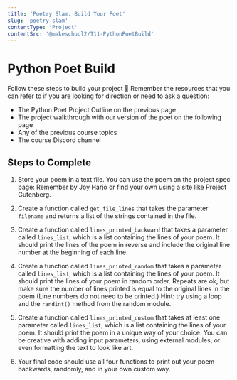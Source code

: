 ```yaml
---
title: 'Poetry Slam: Build Your Poet'
slug: 'poetry-slam'
contentType: 'Project'
contentSrc: '@makeschool2/T11-PythonPoetBuild'
---
```


# Python Poet Build

Follow these steps to build your project :art: Remember the resources that you can refer to if you are looking for direction or need to ask a question:

* The Python Poet Project Outline on the previous page
* The project walkthrough with our version of the poet on the following page
* Any of the previous course topics
* The course Discord channel

## Steps to Complete

1. Store your poem in a text file.  You can use the poem on the project spec page: Remember by Joy Harjo or find your own using a site like Project Gutenberg.

2. Create a function called `get_file_lines` that takes the parameter `filename` and returns a list of the strings contained in the file.

3. Create a function called `lines_printed_backward` that takes a parameter called `lines_list`, which is a list containing the lines of your poem.  It should print the lines of the poem in reverse and include the original line number at the beginning of each line.

4. Create a function called `lines_printed_random` that takes a parameter called `lines_list`, which is a list containing the lines of your poem. It should print the lines of your poem in random order. Repeats are ok, but make sure the number of lines printed is equal to the original lines in the poem (Line numbers do not need to be printed.) Hint: try using a loop and the `randint()` method from the random module.

5. Create a function called `lines_printed_custom` that takes at least one parameter called `lines_list`, which is a list containing the lines of your poem. It should print the poem in a unique way of your choice.  You can be creative with adding input parameters, using external modules, or even formatting the text to look like art.

6. Your final code should use all four functions to print out your poem backwards, randomly, and in your own custom way.